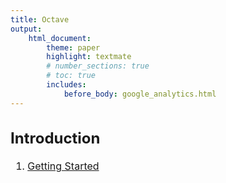 ```yaml
---
title: Octave
output:
    html_document:
        theme: paper
        highlight: textmate
        # number_sections: true
        # toc: true
        includes:
            before_body: google_analytics.html
---
```


<font size="3">

## Introduction
1. [Getting Started](octave/intro/getting_started.html)
<!-- 2. [Vectors and Matrices](octave/intro/vectors_matrices.html)
3. [Strings](octave/intro/strings.html)
4. [Loops](octave/intro/loops.html)
5. [Cells](octave/intro/cells.html)
6. [File IO](octave/intro/file_io.html)
7. [Functions](octave/intro/functions.html) -->

</font>
